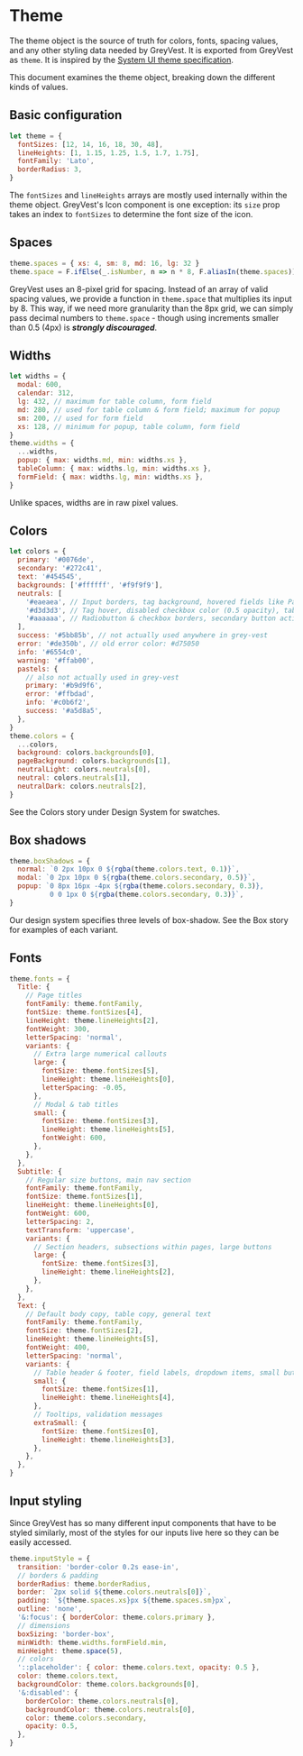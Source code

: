 
<Meta title="Design System | Theme" />

# Theme

The theme object is the source of truth for colors, fonts, spacing values, and any other styling data needed by GreyVest. It is exported from GreyVest as `theme`. It is inspired by the [System UI theme specification](https://system-ui.com/theme/).

This document examines the theme object, breaking down the different kinds of values.

## Basic configuration

```js
let theme = {
  fontSizes: [12, 14, 16, 18, 30, 48],
  lineHeights: [1, 1.15, 1.25, 1.5, 1.7, 1.75],
  fontFamily: 'Lato',
  borderRadius: 3,
}
```

The `fontSizes` and `lineHeights` arrays are mostly used internally within the theme object. GreyVest's Icon component is one exception: its `size` prop takes an index to `fontSizes` to determine the font size of the icon.

## Spaces

```js
theme.spaces = { xs: 4, sm: 8, md: 16, lg: 32 }
theme.space = F.ifElse(_.isNumber, n => n * 8, F.aliasIn(theme.spaces))
```

GreyVest uses an 8-pixel grid for spacing. Instead of an array of valid spacing values, we provide a function in `theme.space` that multiplies its input by 8. This way, if we need more granularity than the 8px grid, we can simply pass decimal numbers to `theme.space` - though using increments smaller than 0.5 (4px) is **_strongly discouraged_**.

## Widths

```js
let widths = {
  modal: 600,
  calendar: 312,
  lg: 432, // maximum for table column, form field
  md: 280, // used for table column & form field; maximum for popup
  sm: 200, // used for form field
  xs: 128, // minimum for popup, table column, form field
}
theme.widths = {
  ...widths,
  popup: { max: widths.md, min: widths.xs },
  tableColumn: { max: widths.lg, min: widths.xs },
  formField: { max: widths.lg, min: widths.xs },
}
```

Unlike spaces, widths are in raw pixel values.

## Colors

```js
let colors = {
  primary: '#0076de',
  secondary: '#272c41',
  text: '#454545',
  backgrounds: ['#ffffff', '#f9f9f9'],
  neutrals: [
    '#eaeaea', // Input borders, tag background, hovered fields like PagerItem, table header border-bottom, tab background
    '#d3d3d3', // Tag hover, disabled checkbox color (0.5 opacity), tab borders & active background color, textButton active background color
    '#aaaaaa', // Radiobutton & checkbox borders, secondary button active
  ],
  success: '#5bb85b', // not actually used anywhere in grey-vest
  error: '#de350b', // old error color: #d75050
  info: '#6554c0',
  warning: '#ffab00',
  pastels: {
    // also not actually used in grey-vest
    primary: '#b9d9f6',
    error: '#ffbdad',
    info: '#c0b6f2',
    success: '#a5d8a5',
  },
}
theme.colors = {
  ...colors,
  background: colors.backgrounds[0],
  pageBackground: colors.backgrounds[1],
  neutralLight: colors.neutrals[0],
  neutral: colors.neutrals[1],
  neutralDark: colors.neutrals[2],
}
```

See the Colors story under Design System for swatches.

## Box shadows

```js
theme.boxShadows = {
  normal: `0 2px 10px 0 ${rgba(theme.colors.text, 0.1)}`,
  modal: `0 2px 10px 0 ${rgba(theme.colors.secondary, 0.5)}`,
  popup: `0 8px 16px -4px ${rgba(theme.colors.secondary, 0.3)},
          0 0 1px 0 ${rgba(theme.colors.secondary, 0.3)}`,
}
```

Our design system specifies three levels of box-shadow. See the Box story for examples of each variant.

## Fonts

```js
theme.fonts = {
  Title: {
    // Page titles
    fontFamily: theme.fontFamily,
    fontSize: theme.fontSizes[4],
    lineHeight: theme.lineHeights[2],
    fontWeight: 300,
    letterSpacing: 'normal',
    variants: {
      // Extra large numerical callouts
      large: {
        fontSize: theme.fontSizes[5],
        lineHeight: theme.lineHeights[0],
        letterSpacing: -0.05,
      },
      // Modal & tab titles
      small: {
        fontSize: theme.fontSizes[3],
        lineHeight: theme.lineHeights[5],
        fontWeight: 600,
      },
    },
  },
  Subtitle: {
    // Regular size buttons, main nav section
    fontFamily: theme.fontFamily,
    fontSize: theme.fontSizes[1],
    lineHeight: theme.lineHeights[0],
    fontWeight: 600,
    letterSpacing: 2,
    textTransform: 'uppercase',
    variants: {
      // Section headers, subsections within pages, large buttons
      large: {
        fontSize: theme.fontSizes[3],
        lineHeight: theme.lineHeights[2],
      },
    },
  },
  Text: {
    // Default body copy, table copy, general text
    fontFamily: theme.fontFamily,
    fontSize: theme.fontSizes[2],
    lineHeight: theme.lineHeights[5],
    fontWeight: 400,
    letterSpacing: 'normal',
    variants: {
      // Table header & footer, field labels, dropdown items, small buttons, pagination, banner copy
      small: {
        fontSize: theme.fontSizes[1],
        lineHeight: theme.lineHeights[4],
      },
      // Tooltips, validation messages
      extraSmall: {
        fontSize: theme.fontSizes[0],
        lineHeight: theme.lineHeights[3],
      },
    },
  },
}
```

## Input styling

Since GreyVest has so many different input components that have to be styled similarly, most of the styles for our inputs live here so they can be easily accessed.

```js
theme.inputStyle = {
  transition: 'border-color 0.2s ease-in',
  // borders & padding
  borderRadius: theme.borderRadius,
  border: `2px solid ${theme.colors.neutrals[0]}`,
  padding: `${theme.spaces.xs}px ${theme.spaces.sm}px`,
  outline: 'none',
  '&:focus': { borderColor: theme.colors.primary },
  // dimensions
  boxSizing: 'border-box',
  minWidth: theme.widths.formField.min,
  minHeight: theme.space(5),
  // colors
  '::placeholder': { color: theme.colors.text, opacity: 0.5 },
  color: theme.colors.text,
  backgroundColor: theme.colors.backgrounds[0],
  '&:disabled': {
    borderColor: theme.colors.neutrals[0],
    backgroundColor: theme.colors.neutrals[0],
    color: theme.colors.secondary,
    opacity: 0.5,
  },
}
```
